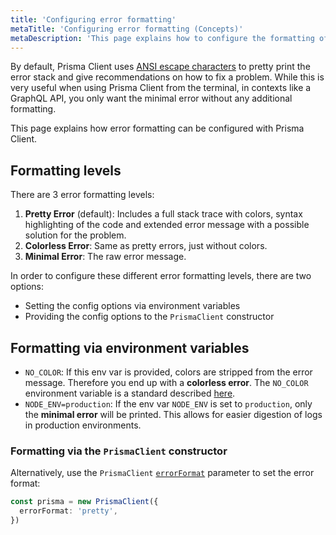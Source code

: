 ```yaml
---
title: 'Configuring error formatting'
metaTitle: 'Configuring error formatting (Concepts)'
metaDescription: 'This page explains how to configure the formatting of errors when using Prisma Client.'
---
```


<TopBlock>

By default, Prisma Client uses [ANSI escape characters](https://en.wikipedia.org/wiki/ANSI_escape_code) to pretty print the error stack and give recommendations on how to fix a problem. While this is very useful when using Prisma Client from the terminal, in contexts like a GraphQL API, you only want the minimal error without any additional formatting.

This page explains how error formatting can be configured with Prisma Client.

</TopBlock>

## Formatting levels

There are 3 error formatting levels:

1. **Pretty Error** (default): Includes a full stack trace with colors, syntax highlighting of the code and extended error message with a possible solution for the problem.
2. **Colorless Error**: Same as pretty errors, just without colors.
3. **Minimal Error**: The raw error message.

In order to configure these different error formatting levels, there are two options:

- Setting the config options via environment variables
- Providing the config options to the `PrismaClient` constructor

## Formatting via environment variables

- `NO_COLOR`: If this env var is provided, colors are stripped from the error message. Therefore you end up with a **colorless error**. The `NO_COLOR` environment variable is a standard described [here](https://no-color.org/).
- `NODE_ENV=production`: If the env var `NODE_ENV` is set to `production`, only the **minimal error** will be printed. This allows for easier digestion of logs in production environments.

### Formatting via the `PrismaClient` constructor

Alternatively, use the `PrismaClient` [`errorFormat`](../../../../reference/api-reference/prisma-client-reference#errorformat) <span class="api"></span> parameter to set the error format:

```ts
const prisma = new PrismaClient({
  errorFormat: 'pretty',
})
```
